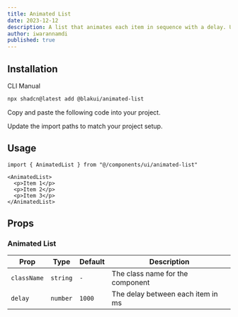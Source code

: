 ```yaml
---
title: Animated List
date: 2023-12-12
description: A list that animates each item in sequence with a delay. Used to showcase notifications or events on your landing page.
author: iwarannamdi
published: true
---
```


<ComponentPreview name="animated-list-demo" />

## Installation

<Tabs defaultValue="cli">

<TabsList>
  <TabsTrigger value="cli">CLI</TabsTrigger>
  <TabsTrigger value="manual">Manual</TabsTrigger>
</TabsList>
<TabsContent value="cli">

```bash
npx shadcn@latest add @blakui/animated-list
```

</TabsContent>

<TabsContent value="manual">

<Steps>

<Step>Copy and paste the following code into your project.</Step>

<ComponentSource name="animated-list" />

<Step>Update the import paths to match your project setup.</Step>

</Steps>

</TabsContent>

</Tabs>

## Usage

```tsx showLineNumbers
import { AnimatedList } from "@/components/ui/animated-list"
```

```tsx showLineNumbers
<AnimatedList>
  <p>Item 1</p>
  <p>Item 2</p>
  <p>Item 3</p>
</AnimatedList>
```

## Props

### Animated List

| Prop        | Type     | Default | Description                       |
| ----------- | -------- | ------- | --------------------------------- |
| `className` | `string` | `-`     | The class name for the component  |
| `delay`     | `number` | `1000`  | The delay between each item in ms |
